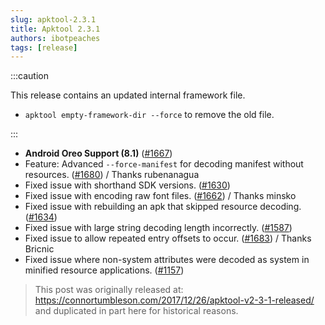 ```yaml
---
slug: apktool-2.3.1
title: Apktool 2.3.1
authors: ibotpeaches
tags: [release]
---
```


:::caution

This release contains an updated internal framework file.

- `apktool empty-framework-dir --force` to remove the old file.

:::

- **Android Oreo Support (8.1)** ([#1667](https://github.com/iBotPeaches/Apktool/issues/1667))
- Feature: Advanced `--force-manifest` for decoding manifest without resources. ([#1680](https://github.com/iBotPeaches/Apktool/pull/1680)) / Thanks rubenanagua
- Fixed issue with shorthand SDK versions. ([#1630](https://github.com/iBotPeaches/Apktool/issues/1630))
- Fixed issue with encoding raw font files. ([#1662](https://github.com/iBotPeaches/Apktool/issues/1662)) / Thanks minsko
- Fixed issue with rebuilding an apk that skipped resource decoding. ([#1634](https://github.com/iBotPeaches/Apktool/issues/1634))
- Fixed issue with large string decoding length incorrectly. ([#1587](https://github.com/iBotPeaches/Apktool/issues/1587))
- Fixed issue to allow repeated entry offsets to occur. ([#1683](https://github.com/iBotPeaches/Apktool/pull/1683)) / Thanks Bricnic
- Fixed issue where non-system attributes were decoded as system in minified resource applications. ([#1157](https://github.com/iBotPeaches/Apktool/issues/1157))

> This post was originally released at: https://connortumbleson.com/2017/12/26/apktool-v2-3-1-released/ and duplicated in part here for historical reasons.
